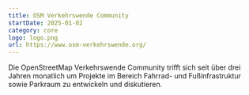 ```yaml
---
title: OSM Verkehrswende Community
startDate: 2025-01-02
category: core
logo: logo.png
url: https://www.osm-verkehrswende.org/
---
```

Die OpenStreetMap Verkehrswende Community trifft sich seit über drei Jahren monatlich um Projekte im Bereich Fahrrad- und Fußinfrastruktur sowie Parkraum zu entwickeln und diskutieren.
